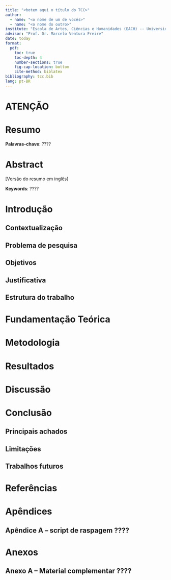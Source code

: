 ```yaml
---
title: "<botem aqui o título do TCC>"
author: 
  - name: "<o nome de um de vocês>"
  - name: "<o nome do outro>"
institute: "Escola de Artes, Ciências e Humanidades (EACH) -- Universidade de São Paulo (USP)"
advisor: "Prof. Dr. Marcelo Ventura Freire"
date: today
format:
  pdf:
    toc: true
    toc-depth: 4
    number-sections: true
    fig-cap-location: bottom
    cite-method: biblatex
bibliography: tcc.bib
lang: pt-BR
---
```


\newpage
\thispagestyle{empty}

\begin{center}
\textbf{\LARGE{<nome do tcc>}}

\vspace{2cm}

\Large{<nome de um de vocês> \\
<nome do outro>}

\vspace{1cm}

\large{Trabalho de Conclusão de Curso apresentado à \\
Escola de Artes, Ciências e Humanidades da Universidade de São Paulo \\
como parte dos requisitos para a obtenção do grau de Bacharel em Marketing.}

\vspace{1cm}

\large{Orientador: Prof. Dr. Marcelo Ventura Freire}

\vfill

\large{São Paulo \\
<bota a data aqui>}
\end{center}

\newpage

# ATENÇÃO


\begin{center}

\LARGE

ESTE É UM TEMPLATE

PREENCHER AO LONGO DO TRABALHO

NÃO PREENCHAM AGORA

\end{center}


\newpage

# Resumo

**Palavras-chave**: ????

# Abstract

[Versão do resumo em inglês]

**Keywords**: ????

# Introdução

## Contextualização

## Problema de pesquisa

## Objetivos

## Justificativa

## Estrutura do trabalho

# Fundamentação Teórica

# Metodologia

# Resultados

# Discussão

# Conclusão

## Principais achados

## Limitações

## Trabalhos futuros

# Referências

\appendix

# Apêndices

## Apêndice A – script de raspagem ????

# Anexos

## Anexo A – Material complementar ????

